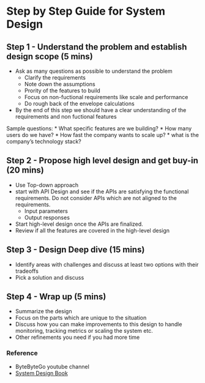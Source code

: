 # Step by Step Guide for System Design

## Step 1 - Understand the problem and establish design scope (5 mins)
* Ask as many questions as possible to understand the problem
    * Clarify the requirements
    * Note down the assumptions
    * Prority of the features to build
    * Focus on non-fuctional requirements like scale and performance
    * Do rough back of the envelope calculations
* By the end of this step we should have a clear understanding of the requirements and non fuctional features 

Sample questions:
* What specific features are we building?
* How many users do we have?
* How fast the company wants to scale up?
* what is the company's technology stack?


## Step 2 - Propose high level design and get buy-in (20 mins)
* Use Top-down approach 
* start with API Design and see if the APIs are satisfying the functional requirements. Do not consider APIs which are not aligned to the requirements.
    * Input parameters
    * Output responses 
* Start high-level design once the APIs are finalized.
* Review if all the features are covered in the high-level design

## Step 3 - Design Deep dive (15 mins)
* Identify areas with challenges and discuss at least two options with their tradeoffs
* Pick a solution and discuss 

## Step 4 - Wrap up (5 mins)
* Summarize the design
* Focus on the parts which are unique to the situation
* Discuss how you can make improvements to this design to handle monitoring, tracking metrics or scaling the system etc.
* Other refinements you need if you had more time


### Reference
* ByteByteGo youtube channel
* [System Design Book](https://bytebytego.com/courses/system-design-interview/a-framework-for-system-design-interviews)